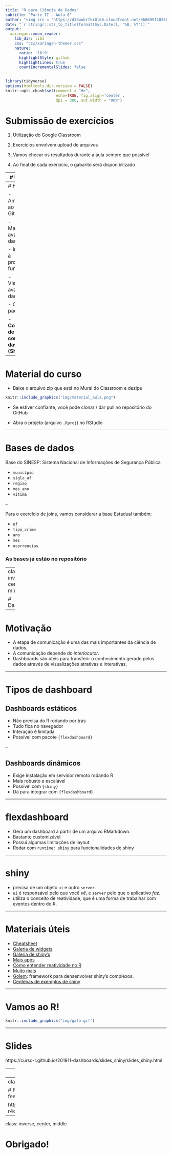 ```yaml
---
title: "R para Ciência de Dados"
subtitle: "Parte II - Aula 6"
author: "<img src = 'https://d33wubrfki0l68.cloudfront.net/9b0699f18268059bdd2e5c21538a29eade7cbd2b/67e5c/img/logo/cursor1-5.png' width = '20%'>"
date: "`r stringr::str_to_title(format(Sys.Date(), '%B, %Y'))`"
output:
  xaringan::moon_reader:
    lib_dir: libs
    css: "css/xaringan-themer.css"
    nature:
      ratio: '16:9'
      highlightStyle: github
      highlightLines: true
      countIncrementalSlides: false
---
```


```r
library(tidyverse)
options(htmltools.dir.version = FALSE)
knitr::opts_chunk$set(comment = "#>", 
                      echo=TRUE, fig.align='center',
                      dpi = 300, out.width = "90%")
```

# Submissão de exercícios

1. Utilização do Google Classroom

2. Exercícios envolvem upload de arquivos

3. Vamos checar os resultados durante a aula sempre que possível

4. Ao final de cada exercício, o gabarito será disponibilizado

---
# Última vez

- Ambientação ao Git e Github

- Manipulação avançada de dados

- Introdução à programação funcional

- __Visualização avançada de dados__

- Criação de pacotes

- Comunicação de resultados com dashboards (Shiny)

---
# Hoje

- Ambientação ao Git e Github

- Manipulação avançada de dados

- Introdução à programação funcional

- Visualização avançada de dados

- Criação de pacotes

- __Comunicação de resultados com dashboards (Shiny)__

---

# Material do curso

- Baixe o arquivo zip que está no Mural do Classroom e dezipe

```r
knitr::include_graphics("img/material_aula.png")
```

- Se estiver confiante, você pode clonar / dar pull no repositório do GitHub

- Abra o projeto (arquivo `.Rproj`) no RStudio

---

# Bases de dados

Base do SINESP: Sistema Nacional de Informações de Segurança Pública

- `município`
- `sigla_uf`
- `regiao`
- `mes_ano`
- `vitima`

--

Para o exercício de joins, vamos considerar a base Estadual também:

- `uf`
- `tipo_crime`
- `ano`
- `mes`
- `ocorrencias`

### As bases já estão no repositório

---
class: inverse, center, middle

# Dashboards

---

# Motivação

- A etapa de comunicação é uma das mais importantes da ciência de dados.
- A comunicação depende do *interlocutor*.
- Dashboards são úteis para transferir o conhecimento gerado pelos dados através de visualizações atrativas e interativas.

---

# Tipos de dashboard

## Dashboards estáticos

- Não precisa do R rodando por trás
- Tudo fica no navegador
- Interação é limitada
- Possível com pacote `{flexdashboard}`

--

## Dashboards dinâmicos

- Exige instalação em servidor remoto rodando R
- Mais robusto e escalável
- Possível com `{shiny}`
- Dá para integrar com `{flexdashboard}`

---

# flexdashboard

- Gera um dashboard a partir de um arquivo RMarkdown.
- Bastante customizável
- Possui algumas limitações de layout
- Rodar com `runtime: shiny` para funcionalidades de shiny

---

# shiny

- precisa de um objeto `ui` e outro `server`.
- `ui` é responsável pelo que você _vê_, e `server` pelo que o aplicativo _faz_.
- utiliza o conceito de reatividade, que é uma forma de trabalhar com eventos dentro do R.

---

# Materiais úteis

- [Cheatsheet](http://shiny.rstudio.com/articles/cheatsheet.html)
- [Galeria de widgets](http://shiny.rstudio.com/gallery/widget-gallery.html)
- [Galeria de shiny's](http://shiny.rstudio.com/gallery/)
- [Mais apps](https://www.rstudio.com/products/shiny/shiny-user-showcase/)
- [Como entender reatividade no R](http://shiny.rstudio.com/articles/understanding-reactivity.html)
- [Muito mais](http://shiny.rstudio.com/articles/)
- [Golem](https://github.com/ThinkR-open/golem): framework para densenvolver shiny's complexos.
- [Centenas de exemplos de shiny](https://github.com/rstudio/shiny-examples)

---

# Vamos ao R!

```r
knitr::include_graphics("img/gato.gif")
```

---

# Slides

https://curso-r.github.io/201911-dashboards/slides_shiny/slides_shiny.html

---
# Resumo

- No curso, vimos diversas ferramentas que facilitam a vida da/o cientista de dados.
- Passamos por quase todas as etapas do ciclo da ciência de dados! Importação, arrumação, transformação, visualização e comunicação.
- Usamos e abusamos do `{tidyverse}`
- Aprendemos um pouco sobre Shiny.
- Aprendemos algumas práticas de organização de projetos, com pacotes e o GitHub
- **É muito importante praticar para fixar os conceitos e acostumar com a linguagem**

---
class: center, middle

# Formulário de feedback

https://bit.ly/feedback-r4ds2

---
class: inverse, center, middle

# Obrigado!

